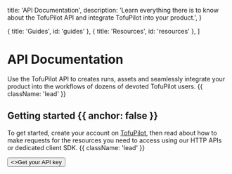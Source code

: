 
  title: 'API Documentation',
  description:
    'Learn everything there is to know about the TofuPilot API and integrate TofuPilot into your product.',
}

  { title: 'Guides', id: 'guides' },
  { title: 'Resources', id: 'resources' },
]

<HeroPattern />

# API Documentation

Use the TofuPilot API to creates runs, assets and seamlessly integrate your product into the workflows of dozens of devoted TofuPilot users. {{ className: 'lead' }}

## Getting started {{ anchor: false }}

To get started, create your account on [TofuPilot](#), then read about how to make requests for the resources you need to access using our HTTP APIs or dedicated client SDK. {{ className: 'lead' }}

<div className="not-prose">
  <Button href="/sdks" variant="text" arrow="right">
    <>Get your API key</>
  </Button>
</div>

<Guides />

<Resources />
